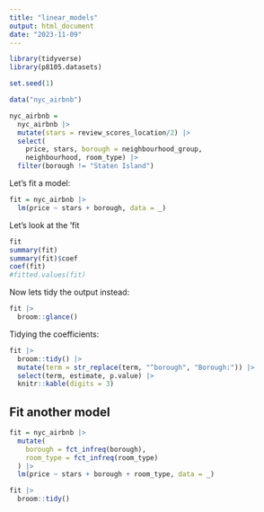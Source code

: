 ```yaml
---
title: "linear_models"
output: html_document
date: "2023-11-09"
---
```


```r
library(tidyverse)
library(p8105.datasets)

set.seed(1)
```

```r
data("nyc_airbnb")

nyc_airbnb = 
  nyc_airbnb |> 
  mutate(stars = review_scores_location/2) |> 
  select(
    price, stars, borough = neighbourhood_group,
    neighbourhood, room_type) |> 
  filter(borough != "Staten Island")
```

Let's fit a model: 
```r
fit = nyc_airbnb |> 
  lm(price ~ stars + borough, data = _)
```

Let's look at the 'fit
```r
fit
summary(fit)
summary(fit)$coef
coef(fit)
#fitted.values(fit)
```

Now lets tidy the output instead: 
```r
fit |> 
  broom::glance()
```

Tidying the coefficients: 
```r
fit |> 
  broom::tidy() |> 
  mutate(term = str_replace(term, "^borough", "Borough:")) |> 
  select(term, estimate, p.value) |> 
  knitr::kable(digits = 3)
```

## Fit another model 
```r
fit = nyc_airbnb |> 
  mutate(
    borough = fct_infreq(borough),
    room_type = fct_infreq(room_type)
  ) |> 
  lm(price ~ stars + borough + room_type, data = _)

fit |> 
  broom::tidy()
```

